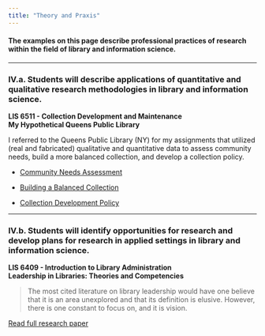 ```yaml
---
title: "Theory and Praxis"
---
```


#### **The examples on this page describe professional practices of research within the field of library and information science.**

------------------------------------------------------------------------

### **IV.a. Students will describe applications of quantitative and qualitative research methodologies in library and information science.**

**LIS 6511 - Collection Development and Maintenance\
My Hypothetical Queens Public Library**

I referred to the Queens Public Library (NY) for my assignments that utilized (real and fabricated) qualitative and quantitative data to assess community needs, build a more balanced collection, and develop a collection policy.

-   [Community Needs Assessment](img/community_needs_assessment.pdf){target="_blank"}

-   [Building a Balanced Collection](img/building_a_balanced_collection.pdf){target="_blank"}

-   [Collection Development Policy](img/collection_policy.pdf){target="_blank"}

------------------------------------------------------------------------

### **IV.b. Students will identify opportunities for research and develop plans for research in applied settings in library and information science.**

**LIS 6409 - Introduction to Library Administration\
Leadership in Libraries: Theories and Competencies**

> The most cited literature on library leadership would have one believe that it is an area unexplored and that its definition is elusive. However, there is one constant to focus on, and it is vision.

[Read full research paper](img/leadership%20in%20libraries.pdf){target="_blank"}
